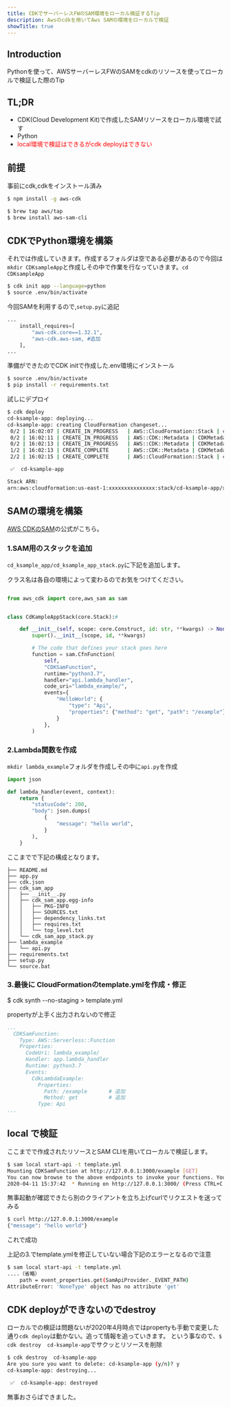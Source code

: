 ```yaml
---
title: CDKでサーバーレスFWのSAM環境をローカル検証するTip
description: Awsのcdkを用いてAws SAMの環境をローカルで検証
showTitle: true
---
```


## Introduction
Pythonを使って、AWSサーバーレスFWのSAMをcdkのリソースを使ってローカルで検証した際のTip

## TL;DR
- CDK(Cloud Development Kit)で作成したSAMリソースをローカル環境で試す
- Python
- <span style="color: red; ">local環境で検証はできるがcdk deployはできない</span>

## 前提
事前にcdk,cdkをインストール済み

```sh title=cdkのインストール
$ npm install -g aws-cdk
```

```sh title=sam-cliのインストール
$ brew tap aws/tap
$ brew install aws-sam-cli
```

## CDKでPython環境を構築
それでは作成していきます。作成するフォルダは空である必要があるので今回は`mkdir CDKsampleApp`と作成しその中で作業を行なっていきます。`cd CDKsampleApp`

```sh
$ cdk init app --language=python
$ source .env/bin/activate
```

今回SAMを利用するので,`setup.py`に追記

```python title=setup.py
...
    install_requires=[
        "aws-cdk.core==1.32.1",
        "aws-cdk.aws-sam, #追加
    ],
...
```

準備ができたのでCDK initで作成した.env環境にインストール

```sh 
$ source .env/bin/activate
$ pip install -r requirements.txt 
```


試しにデプロイ

```sh
$ cdk deploy
cd-ksample-app: deploying...
cd-ksample-app: creating CloudFormation changeset...
 0/2 | 16:02:07 | CREATE_IN_PROGRESS   | AWS::CloudFormation::Stack | cd-ksample-app User Initiated
 0/2 | 16:02:11 | CREATE_IN_PROGRESS   | AWS::CDK::Metadata | CDKMetadata 
 0/2 | 16:02:13 | CREATE_IN_PROGRESS   | AWS::CDK::Metadata | CDKMetadata Resource creation Initiated
 1/2 | 16:02:13 | CREATE_COMPLETE      | AWS::CDK::Metadata | CDKMetadata 
 2/2 | 16:02:15 | CREATE_COMPLETE      | AWS::CloudFormation::Stack | cd-ksample-app 

 ✅  cd-ksample-app

Stack ARN:
arn:aws:cloudformation:us-east-1:xxxxxxxxxxxxxxx:stack/cd-ksample-app/xxxxxxxxxxxxxxxxxxxxxx
```


## SAMの環境を構築
[AWS CDKのSAM](https://docs.aws.amazon.com/cdk/api/latest/docs/aws-sam-readme.html)の公式がこちら。

### 1.SAM用のスタックを追加
`cd_ksample_app/cd_ksample_app_stack.py`に下記を追加します。

クラス名は各自の環境によって変わるのでお気をつけてください。

```python title=cd_ksample_app_stack.py

from aws_cdk import core,aws_sam as sam


class CdKampleAppStack(core.Stack):#

    def __init__(self, scope: core.Construct, id: str, **kwargs) -> None:
        super().__init__(scope, id, **kwargs)

        # The code that defines your stack goes here
        function = sam.CfnFunction(    
            self,    
            "CDKSamFunction",    
            runtime="python3.7",    
            handler="api.lambda_handler",    
            code_uri="lambda_example/",    
            events={    
                "HelloWorld": {    
                    "type": "Api",    
                    "properties": {"method": "get", "path": "/example"},    
                }    
            },    
        ) 
```

### 2.Lambda関数を作成

`mkdir lambda_example`フォルダを作成しその中に`api.py`を作成

```python title=api.py
import json

def lambda_handler(event, context):    
    return {
        "statusCode": 200,
        "body": json.dumps( 
            {                        
                "message": "hello world",
            }
        ),
    }
```

ここまでで下記の構成となります。

``` title=$tree
├── README.md
├── app.py
├── cdk.json
├── cdk_sam_app
│   ├── __init__.py
│   ├── cdk_sam_app.egg-info
│   │   ├── PKG-INFO
│   │   ├── SOURCES.txt
│   │   ├── dependency_links.txt
│   │   ├── requires.txt
│   │   └── top_level.txt
│   └── cdk_sam_app_stack.py
├── lambda_example
│   └── api.py
├── requirements.txt
├── setup.py
└── source.bat
```

### 3.最後に CloudFormationのtemplate.ymlを作成・修正


$ cdk synth --no-staging > template.yml

propertyが上手く出力されないので修正

```yml title=template.yml
...
  CDKSamFunction:
    Type: AWS::Serverless::Function
    Properties:
      CodeUri: lambda_example/
      Handler: app.lambda_handler
      Runtime: python3.7
      Events:
        CdkLambdaExample:
          Properties: 
            Path: /example       # 追加 
            Method: get          # 追加
          Type: Api
...
```

## local で検証
ここまでで作成されたリソースとSAM CLIを用いてローカルで検証します。

```sh 
$ sam local start-api -t template.yml 
Mounting CDKSamFunction at http://127.0.0.1:3000/example [GET]
You can now browse to the above endpoints to invoke your functions. You do not need to restart/reload SAM CLI while working on your functions, changes will be reflected instantly/automatically. You only need to restart SAM CLI if you update your AWS SAM template
2020-04-11 15:37:42  * Running on http://127.0.0.1:3000/ (Press CTRL+C to quit)
```

無事起動が確認できたら別のクライアントを立ち上げcurlでリクエストを送ってみる
```sh
$ curl http://127.0.0.1:3000/example
{"message": "hello world"}
```

これで成功

上記の3.でtemplate.ymlを修正していない場合下記のエラーとなるので注意

```sh 
$ sam local start-api -t template.yml 
....（省略）
    path = event_properties.get(SamApiProvider._EVENT_PATH)
AttributeError: 'NoneType' object has no attribute 'get'
```


## CDK deployができないのでdestroy

ローカルでの検証は問題ないが2020年4月時点ではpropertyも手動で変更した通り`cdk deploy`は動かない。追って情報を追っていきます。
という事なので、`$ cdk destroy  cd-ksample-app`でサクッとリソースを削除
```sh
$ cdk destroy  cd-ksample-app
Are you sure you want to delete: cd-ksample-app (y/n)? y
cd-ksample-app: destroying...

 ✅  cd-ksample-app: destroyed

```
無事おさらばできました。


